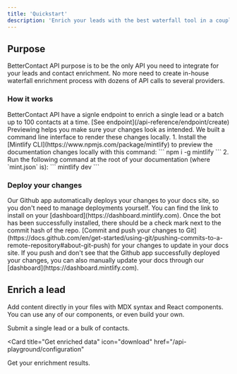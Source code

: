 ```yaml
---
title: 'Quickstart'
description: 'Enrich your leads with the best waterfall tool in a couple of minutes !'
---
```


## Purpose

BetterContact API purpose is to be the only API you need to integrate for your leads and contact enrichment. No more need to create in-house waterfall enrichment process with dozens of API calls to several providers.

### How it works

<AccordionGroup>
  <Accordion icon="upload" title="Submit your lead(s) to enrich">
    BetterContact API have a signle endpoint to enrich a single lead or a batch up to 100 contacts at a time.
    [See endpoint](/api-reference/endpoint/create)
  </Accordion>
  <Accordion icon="download" title="Fetch results">
    Previewing helps you make sure your changes look as intended. We built a
    command line interface to render these changes locally. 1. Install the
    [Mintlify CLI](https://www.npmjs.com/package/mintlify) to preview the
    documentation changes locally with this command: ``` npm i -g mintlify ```
    2. Run the following command at the root of your documentation (where
    `mint.json` is): ``` mintlify dev ```
  </Accordion>
</AccordionGroup>

### Deploy your changes

<AccordionGroup>

<Accordion icon="message-bot" title="Install our Github app">
  Our Github app automatically deploys your changes to your docs site, so you
  don't need to manage deployments yourself. You can find the link to install on
  your [dashboard](https://dashboard.mintlify.com). Once the bot has been
  successfully installed, there should be a check mark next to the commit hash
  of the repo.
</Accordion>
<Accordion icon="rocket" title="Push your changes">
  [Commit and push your changes to
  Git](https://docs.github.com/en/get-started/using-git/pushing-commits-to-a-remote-repository#about-git-push)
  for your changes to update in your docs site. If you push and don't see that
  the Github app successfully deployed your changes, you can also manually
  update your docs through our [dashboard](https://dashboard.mintlify.com).
</Accordion>

</AccordionGroup>

## Enrich a lead

Add content directly in your files with MDX syntax and React components. You can use any of our components, or even build your own.

<CardGroup>

<Card title="Submit your leads" icon="upload" href="/settings/global">
  Submit a single lead or a bulk of contacts.
</Card>

<Card
  title="Get enriched data"
  icon="download"
  href="/api-playground/configuration"
>
  Get your enrichment results.
</Card>



</CardGroup>
